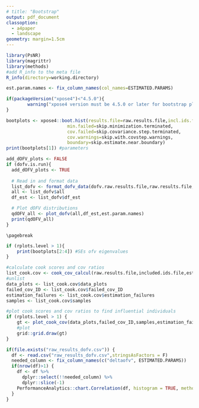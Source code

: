 ```yaml
---
# title: "Bootstrap"
output: pdf_document
classoption:
  - a4paper
  - landscape
geometry: margin=1.5cm
---
```


```r
library(PsNR)
library(magrittr)
library(methods)
#add R_info to the meta file
R_info(directory=working.directory)
```

```r
est.param.names <- fix_column_names(col_names=ESTIMATED.PARAMS)
```


```r
if(packageVersion("xpose4")<"4.5.0"){
		warning("xpose4 version must be 4.5.0 or later for bootstrap plot")	
}							 
```

```r
bootplots <- xpose4::boot.hist(results.file=raw.results.file,incl.ids.file=included.ids.file,
                       min.failed=skip.minimization.terminated,
                       cov.failed=skip.covariance.step.terminated,
                       cov.warnings=skip.with.covstep.warnings,
                       boundary=skip.estimate.near.boundary)
print(bootplots[1]) #parameters
```
\pagebreak

```r

add_dOFV_plots <- FALSE
if (dofv.is.run){
  add_dOFV_plots <- TRUE
  
  # Read in and format data
  list_dofv <- format_dofv_data(dofv.raw.results.file,raw.results.file,est.param.names)
  all <- list_dofv$all
  df_est <- list_dofv$df_est

  # Plot dOFV distributions
  qdOFV_all <- plot_dofv(all,df_est,est.param.names)
  print(qdOFV_all)
}
```

```asis
\pagebreak
```

```r

if (rplots.level > 1){
    print(bootplots[2:4]) #SEs ofv eigenvalues
}
```

\pagebreak

```r
#calculate cook scores and cov ratios
list_cook.cov <- cook_cov_calcul(raw.results.file,included.ids.file,est.param.names)
#unlist
data_plots <- list_cook.cov$data_plots
failed_cov_ID <- list_cook.cov$failed_cov_ID
estimation_failures <- list_cook.cov$estimation_failures
samples <- list_cook.cov$samples

#plot cook scores and cov ratios to find influential individuals
if (rplots.level > 1) {
    gt <- plot_cook_cov(data_plots,failed_cov_ID,samples,estimation_failures)
    #plot
    grid::grid.draw(gt)
}
```


```r
if(file.exists("raw_results_dofv.csv")) {
  df <- read.csv("raw_results_dofv.csv",stringsAsFactors = F)
  needed_column <- fix_column_names(c("deltaofv", ESTIMATED.PARAMS))
  if(nrow(df)>1) {
    df <- df %>% 
      dplyr::select(!!needed_column) %>%
      dplyr::slice(-1)
    PerformanceAnalytics::chart.Correlation(df, histogram = TRUE, method = c("spearman"))
  }
}
```

